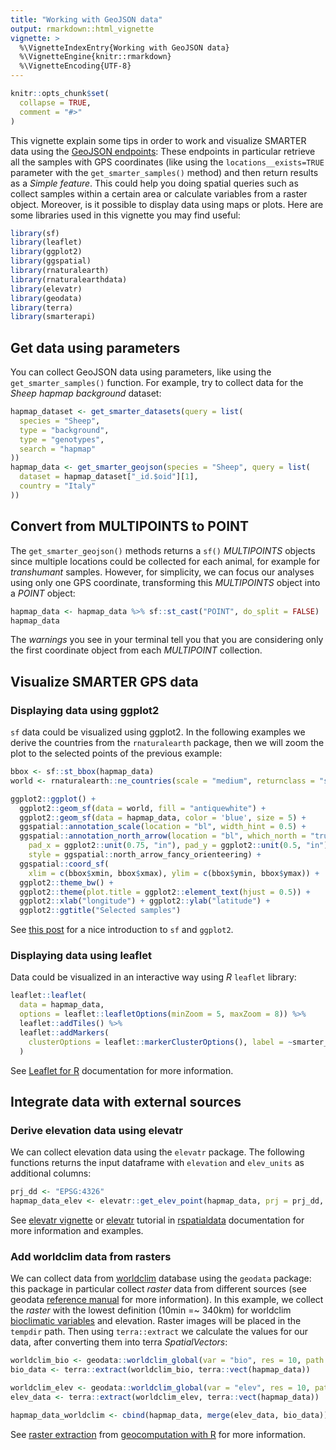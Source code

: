 ```yaml
---
title: "Working with GeoJSON data"
output: rmarkdown::html_vignette
vignette: >
  %\VignetteIndexEntry{Working with GeoJSON data}
  %\VignetteEngine{knitr::rmarkdown}
  %\VignetteEncoding{UTF-8}
---
```


```r
knitr::opts_chunk$set(
  collapse = TRUE,
  comment = "#>"
)
```

This vignette explain some tips in order to work and visualize SMARTER data
using the [GeoJSON endpoints](https://webserver.ibba.cnr.it/smarter-api/docs/#/GeoJSON):
These endpoints in particular retrieve all the samples with GPS coordinates
(like using the `locations__exists=TRUE` parameter with the `get_smarter_samples()`
method) and then return results as a *Simple feature*. This could help you doing
spatial queries such as collect samples within a certain area or calculate variables
from a raster object. Moreover, is it possible to display data using maps or plots.
Here are some libraries used in this vignette you may find useful:

```r
library(sf)
library(leaflet)
library(ggplot2)
library(ggspatial)
library(rnaturalearth)
library(rnaturalearthdata)
library(elevatr)
library(geodata)
library(terra)
library(smarterapi)
```

## Get data using parameters

You can collect GeoJSON data using parameters, like using the `get_smarter_samples()`
function. For example, try to collect data for the *Sheep hapmap background* dataset:

```r
hapmap_dataset <- get_smarter_datasets(query = list(
  species = "Sheep",
  type = "background",
  type = "genotypes",
  search = "hapmap"
))
hapmap_data <- get_smarter_geojson(species = "Sheep", query = list(
  dataset = hapmap_dataset["_id.$oid"][1],
  country = "Italy"
))
```

## Convert from MULTIPOINTS to POINT

The `get_smarter_geojson()` methods returns a `sf()` *MULTIPOINTS* objects since
multiple locations could be collected for each animal, for example for 
*transhumant* samples. However, for simplicity, we can focus our analyses using
only one GPS coordinate, transforming this *MULTIPOINTS* object into a *POINT*
object:

```r
hapmap_data <- hapmap_data %>% sf::st_cast("POINT", do_split = FALSE)
hapmap_data
```

The *warnings* you see in your terminal tell you that you are considering only
the first coordinate object from each *MULTIPOINT* collection.

## Visualize SMARTER GPS data

### Displaying data using ggplot2

`sf` data could be visualized using ggplot2. In the following examples we
derive the countries from the `rnaturalearth` package, then we will zoom
the plot to the selected points of the previous example:

```r
bbox <- sf::st_bbox(hapmap_data)
world <- rnaturalearth::ne_countries(scale = "medium", returnclass = "sf")

ggplot2::ggplot() + 
  ggplot2::geom_sf(data = world, fill = "antiquewhite") + 
  ggplot2::geom_sf(data = hapmap_data, color = 'blue', size = 5) +
  ggspatial::annotation_scale(location = "bl", width_hint = 0.5) +
  ggspatial::annotation_north_arrow(location = "bl", which_north = "true",
    pad_x = ggplot2::unit(0.75, "in"), pad_y = ggplot2::unit(0.5, "in"),
    style = ggspatial::north_arrow_fancy_orienteering) + 
  ggspatial::coord_sf(
    xlim = c(bbox$xmin, bbox$xmax), ylim = c(bbox$ymin, bbox$ymax)) +
  ggplot2::theme_bw() +
  ggplot2::theme(plot.title = ggplot2::element_text(hjust = 0.5)) +
  ggplot2::xlab("longitude") + ggplot2::ylab("latitude") +
  ggplot2::ggtitle("Selected samples")
```

See [this post](https://r-spatial.org/r/2018/10/25/ggplot2-sf.html) for a nice
introduction to `sf` and `ggplot2`.

### Displaying data using leaflet

Data could be visualized in an interactive way using *R* `leaflet` library:

```r
leaflet::leaflet(
  data = hapmap_data, 
  options = leaflet::leafletOptions(minZoom = 5, maxZoom = 8)) %>%
  leaflet::addTiles() %>%
  leaflet::addMarkers(
    clusterOptions = leaflet::markerClusterOptions(), label = ~smarter_id
  )
```

See [Leaflet for R](https://rstudio.github.io/leaflet/) documentation for 
more information.

## Integrate data with external sources

### Derive elevation data using elevatr

We can collect elevation data using the `elevatr` package. The following
functions returns the input dataframe with `elevation` and `elev_units` as
additional columns:

```r
prj_dd <- "EPSG:4326"
hapmap_data_elev <- elevatr::get_elev_point(hapmap_data, prj = prj_dd, src = "aws")
```

See [elevatr vignette](https://cran.r-project.org/web/packages/elevatr/vignettes/introduction_to_elevatr.html)
or [elevatr](https://rspatialdata.github.io/elevation.html) tutorial in 
[rspatialdata](https://rspatialdata.github.io/index.html) documentation for more
information and examples.

### Add worldclim data from rasters

We can collect data from [worldclim](https://www.worldclim.org/) database using 
the `geodata` package: this package in particular collect *raster* data from different 
sources (see geodata 
[reference manual](https://cran.r-project.org/web/packages/geodata/geodata.pdf)
for more information). In this example, we collect the *raster* with the lowest
definition (10min =~ 340km) for worldclim
[bioclimatic variables](https://www.worldclim.org/data/bioclim.html)
and elevation. Raster images will be placed in the `tempdir` path. Then using
`terra::extract` we calculate the values for our data, after converting them
into terra *SpatialVectors*:

```r
worldclim_bio <- geodata::worldclim_global(var = "bio", res = 10, path = tempdir())
bio_data <- terra::extract(worldclim_bio, terra::vect(hapmap_data))

worldclim_elev <- geodata::worldclim_global(var = "elev", res = 10, path = tempdir())
elev_data <- terra::extract(worldclim_elev, terra::vect(hapmap_data))

hapmap_data_worldclim <- cbind(hapmap_data, merge(elev_data, bio_data))
```

See [raster extraction](https://www.worldclim.org/data/bioclim.html) from
[geocomputation with R](https://geocompr.robinlovelace.net/index.html) for
more information.
